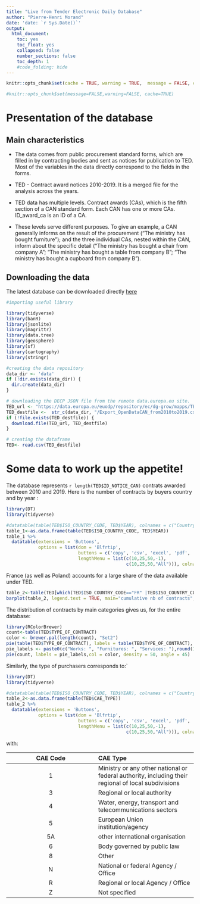 ```yaml
---
title: "Live from Tender Electronic Daily Database"
author: "Pierre-Henri Morand"
date: 'date: `r Sys.Date()`'
output:
  html_document:
    toc: yes
    toc_float: yes
    collapsed: false
    number_sections: false
    toc_depth: 1
    #code_folding: hide
---
```


```r
knitr::opts_chunk$set(cache = TRUE, warning = TRUE,  message = FALSE, cache.lazy = FALSE)

#knitr::opts_chunk$set(message=FALSE,warning=FALSE, cache=TRUE)

```


# Presentation of the database

## Main characteristics

- The data comes from public procurement standard forms, which are filled in by
contracting bodies and sent as notices for publication to TED. Most of the variables in the data directly correspond to the fields in the forms.

- TED - Contract award notices 2010-2019. It is a merged file for the analysis across the years.

- TED data has multiple levels. Contract awards (CAs), which is the fifth section of a CAN standard form. Each CAN has one or more CAs. ID_award_ca is an ID of a CA.

- These levels serve different purposes. To give an example, a CAN generally informs on the result of the procurement (“The ministry has bought furniture”); and the three individual CAs, nested within the CAN, inform about the specific detail (“The ministry has bought a chair from company A”; “The ministry has bought a table from company B”; “The ministry has bought a cupboard from company B”). 

## Downloading the data

The latest database can be downloaded directly [here](https://data.europa.eu/euodp/repository/ec/dg-grow/mapps/TED%202020/Export_OpenDataCAN_from2010to2019.csv)


```r
#importing useful library

library(tidyverse)
library(banR)
library(jsonlite)
library(magrittr)
library(data.tree)
library(geosphere)
library(sf)
library(cartography)
library(stringr)

#creating the data repository
data_dir <- 'data'
if (!dir.exists(data_dir)) {
  dir.create(data_dir)
}

# downloading the DECP JSON file from the remote data.europa.eu site.
TED_url <- "https://data.europa.eu/euodp/repository/ec/dg-grow/mapps/TED%202020/Export_OpenDataCAN_from2010to2019.csv"
TED_destfile <-  str_c(data_dir, "/Export_OpenDataCAN_from2010to2019.csv")
if (!file.exists(TED_destfile)) {
  download.file(TED_url, TED_destfile)
}

# creating the dataframe
TED<- read.csv(TED_destfile)
```

# Some data to work up the appetite!

The database represents `r length(TED$ID_NOTICE_CAN)` contrats awarded between 2010 and 2019. Here is the number of contracts by buyers country and by year :

```r
library(DT)
library(tidyverse)

#datatable(table(TED$ISO_COUNTRY_CODE, TED$YEAR), colnames = c("Country code", "Year", "Nb of Contracts"))
table_1<-as.data.frame(table(TED$ISO_COUNTRY_CODE, TED$YEAR))
table_1 %>%
  datatable(extensions = 'Buttons',
            options = list(dom = 'Blfrtip',
                           buttons = c('copy', 'csv', 'excel', 'pdf', 'print'),
                           lengthMenu = list(c(10,25,50,-1),
                                             c(10,25,50,"All"))), colnames = c("Country code", "Year", "Nb of Contracts"))
```

France (as well as Poland) accounts for a large share of the data available under TED.

```r
table_2<-table(TED[which(TED$ISO_COUNTRY_CODE=="FR" |TED$ISO_COUNTRY_CODE=="DE"|TED$ISO_COUNTRY_CODE=="IT"|TED$ISO_COUNTRY_CODE=="UK"|TED$ISO_COUNTRY_CODE=="PL"),]$YEAR, TED[which(TED$ISO_COUNTRY_CODE=="FR" |TED$ISO_COUNTRY_CODE=="DE"|TED$ISO_COUNTRY_CODE=="IT"|TED$ISO_COUNTRY_CODE=="UK"|TED$ISO_COUNTRY_CODE=="PL"),]$ISO_COUNTRY_CODE)
barplot(table_2, legend.text = TRUE, main="cumulative nb of contracts", ylab="Nb", xlab="Country")
```
  

The distribution of contracts by main categories gives us, for the entire database:

```r
library(RColorBrewer)
count<-table(TED$TYPE_OF_CONTRACT)
color <- brewer.pal(length(count), "Set2")
pie(table(TED$TYPE_OF_CONTRACT), labels = table(TED$TYPE_OF_CONTRACT), col = color, density = 50, angle = 45)
pie_labels <- paste0(c("Works: ", "Furnitures: ", "Services: "),round(100 * count/sum(count), 2), "%")
pie(count, labels = pie_labels,col = color, density = 50, angle = 45)
```

Similarly, the type of purchasers corresponds to:`
```r
library(DT)
library(tidyverse)

#datatable(table(TED$ISO_COUNTRY_CODE, TED$YEAR), colnames = c("Country code", "Year", "Nb of Contracts"))
table_2<-as.data.frame(table(TED$CAE_TYPE))
table_2 %>%
  datatable(extensions = 'Buttons',
            options = list(dom = 'Blfrtip',
                           buttons = c('copy', 'csv', 'excel', 'pdf', 'print'),
                           lengthMenu = list(c(10,25,50,-1),
                                             c(10,25,50,"All"))), colnames = c("CAE type",  "Nb of Contracts"))
```
with:
  
  |CAE Code |CAE Type|
|:--------:|:----------|
 | 1 |  Ministry or any other national or federal authority, including their regional of local subdivisions|
|3 |Regional or local authority|
|4 |Water, energy, transport and telecommunications sectors|
|5 |European Union institution/agency|
|5A |other international organisation|
|6 |Body governed by public law|
|8 |Other|
|N |National or federal Agency / Office|
|R |Regional or local Agency / Office|
|Z |Not specified|
